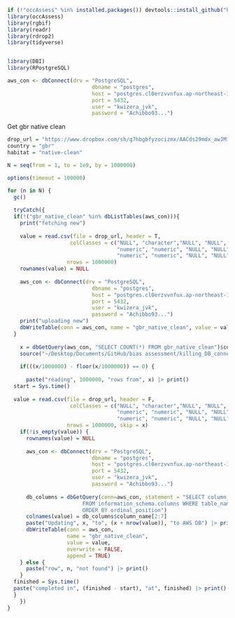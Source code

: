 ```r
if (!"occAssess" %in% installed.packages()) devtools::install_github("https://github.com/robboyd/occAssess")
library(occAssess)
library(rgbif)
library(readr)
library(rdrop2)
library(tidyverse)


library(DBI)
library(RPostgreSQL)

aws_con <- dbConnect(drv = "PostgreSQL",
                           dbname = "postgres", 
                           host = "postgres.cl0erzvvnfux.ap-northeast-1.rds.amazonaws.com", 
                           port = 5432, 
                           user = "kwizera_jvk", 
                           password = "Achibbo93...")
```

Get gbr native clean

```r
drop_url = "https://www.dropbox.com/sh/g7hbgbfyzocizmx/AACds29mdx_awJM1S7_tKpXfa/GBR/GBR-native-clean.csv?dl=1"
country = "gbr"
habitat = "native-clean"

N = seq(from = 1, to = 1e9, by = 1000000)

options(timeout = 100000)

for (n in N) {
  gc()
  
  tryCatch({
  if(!("gbr_native_clean" %in% dbListTables(aws_con))){
    print("fetching new")
    
    value = read.csv(file = drop_url, header = T,
                    colClasses = c("NULL", "character","NULL", "NULL", "NULL", "NULL", 
                                   "numeric", "numeric", "NULL", "NULL", "numeric", "NULL",
                                   "numeric", "numeric", "NULL", "NULL", "NULL", "NULL", "NULL", "NULL", "NULL"), 
                   nrows = 1000000)
    rownames(value) = NULL
    
    aws_con <- dbConnect(drv = "PostgreSQL",
                           dbname = "postgres", 
                           host = "postgres.cl0erzvvnfux.ap-northeast-1.rds.amazonaws.com", 
                           port = 5432, 
                           user = "kwizera_jvk", 
                           password = "Achibbo93...")
    print("uploading new")
    dbWriteTable(conn = aws_con, name = "gbr_native_clean", value = value)
  } 
  
    x = dbGetQuery(aws_con, "SELECT COUNT(*) FROM gbr_native_clean")$count
    source("~/Desktop/Documents/GitHub/bias assessment/killing_DB_connections.R")
    
    if(((x/1000000) - floor(x/1000000)) == 0) {
      
      paste("reading", 1000000, "rows from", x) |> print()
  start = Sys.time()
  
  value = read.csv(file = drop_url, header = F,
                    colClasses = c("NULL", "character","NULL", "NULL", "NULL", "NULL", 
                                   "numeric", "numeric", "NULL", "NULL", "numeric", "NULL",
                                   "numeric", "numeric", "NULL", "NULL", "NULL", "NULL", "NULL", "NULL", "NULL"), 
                   nrows = 1000000, skip = x)
    if(!is_empty(value)) {
      rownames(value) = NULL
    
      aws_con <- dbConnect(drv = "PostgreSQL",
                           dbname = "postgres", 
                           host = "postgres.cl0erzvvnfux.ap-northeast-1.rds.amazonaws.com", 
                           port = 5432, 
                           user = "kwizera_jvk", 
                           password = "Achibbo93...")
      
      db_columns = dbGetQuery(conn=aws_con, statement = "SELECT column_name 
                        FROM information_schema.columns WHERE table_name = 'gbr_native_clean' 
                        ORDER BY ordinal_position")
      colnames(value) = db_columns$column_name[2:7]
      paste("Updating", x, "to", (x + nrow(value)), "to AWS DB") |> print()
      dbWriteTable(conn = aws_con, 
                   name = "gbr_native_clean", 
                   value = value, 
                   overwrite = FALSE,
                   append = TRUE)
    } else {
      paste("row", n, "not found") |> print() 
    }
  finished = Sys.time()
  paste("completed in", (finished - start), "at", finished) |> print()
  }
    })
}
```
